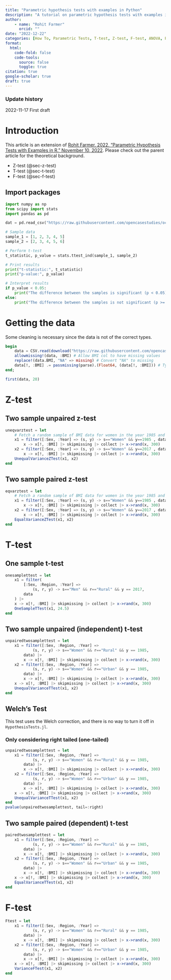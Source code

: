 ```yaml
---
title: "Parametric hypothesis tests with examples in Python"
description: "A tutorial on parametric hypothesis tests with examples in Python."
author: 
    - name: "Rohit Farmer"
      orcid: ""
date: "2022-12-22"
categories: [How To, Parametric Tests, T-test, Z-test, F-test, ANOVA, Python]
format:
  html:
    code-fold: false
    code-tools:
      source: false
      toggle: true
citation: true
google-scholar: true
draft: true
---
```


::: {.callout-note collapse="true"}
### Update history

2022-11-17 First draft
:::

# Introduction

This article is an extension of [Rohit Farmer. 2022. "Parametric Hypothesis Tests with Examples in R." November 10, 2022](https://www.dataalltheway.com/posts/010-parametric-hypothesis-tests-r). Please check out the parent article for the theoretical background.

-   Z-test (@sec-z-test)
-   T-test (@sec-t-test)
-   F-test (@sec-f-test)

## Import packages

```python
import numpy as np
from scipy import stats
import pandas as pd

dat = pd.read_csv("https://raw.githubusercontent.com/opencasestudies/ocs-bp-rural-and-urban-obesity/master/data/wrangled/BMI_long.csv")

```
```python
# Sample data
sample_1 = [1, 2, 3, 4, 5]
sample_2 = [2, 3, 4, 5, 6]

# Perform t-test
t_statistic, p_value = stats.ttest_ind(sample_1, sample_2)

# Print results
print("t-statistic:", t_statistic)
print("p-value:", p_value)

# Interpret results
if p_value < 0.05:
    print("The difference between the samples is significant (p < 0.05).")
else:
    print("The difference between the samples is not significant (p >= 0.05).")


```

# Getting the data

Some cleaning is necessary since the data is not of the correct types.

```julia
begin
	data = CSV.read(download("https://raw.githubusercontent.com/opencasestudies/ocs-bp-rural-and-urban-obesity/master/data/wrangled/BMI_long.csv"), DataFrame) # download and load
	allowmissing!(data, :BMI) # Allow BMI col to have missing values
	replace!(data.BMI, "NA" => missing) # Convert "NA" to missing
	data[!, :BMI] .= passmissing(parse).(Float64, (data[!, :BMI])) # Typecast into Float64?
end;
```

```julia
first(data, 20)
```

# Z-test {#sec-z-test}

## Two sample unpaired z-test

```julia
uneqvarztest = let
	# Fetch a random sample of BMI data for women in the year 1985 and 2017
	x1 = filter([:Sex, :Year] => (s, y) -> s=="Women" && y==1985 , data) |>
		x -> x[!, :BMI] |> skipmissing |> collect |> x->rand(x, 300)
	x2 = filter([:Sex, :Year] => (s, y) -> s=="Women" && y==2017 , data) |>
		x -> x[!, :BMI] |> skipmissing |> collect |> x->rand(x, 300)
	UnequalVarianceZTest(x1, x2)
end
```

## Two sample paired z-test

```julia
eqvarztest = let
	# Fetch a random sample of BMI data for women in the year 1985 and 2017
	x1 = filter([:Sex, :Year] => (s, y) -> s=="Women" && y==1985 , data) |>
		x -> x[!, :BMI] |> skipmissing |> collect |> x->rand(x, 300)
	x2 = filter([:Sex, :Year] => (s, y) -> s=="Women" && y==2017 , data) |>
		x -> x[!, :BMI] |> skipmissing |> collect |> x->rand(x, 300)
	EqualVarianceZTest(x1, x2)
end
```

# T-test {#sec-t-test}

## One sample t-test

```julia
onesamplettest = let 
	x1 = filter(
		[:Sex, :Region, :Year] => 
			(s, r, y) -> s=="Men" && r=="Rural" && y == 2017,
		data
	) |>
	x -> x[!, :BMI] |> skipmissing |> collect |> x->rand(x, 300)
	OneSampleTTest(x1, 24.5)
end
```

## Two sample unpaired (independent) t-test

```julia
unpairedtwosamplettest = let 
    x1 = filter([:Sex, :Region, :Year] => 
            (s, r, y) -> s=="Women" && r=="Rural" && y == 1985,
        data) |>
        x -> x[!, :BMI] |> skipmissing |> collect |> x->rand(x, 300)
    x2 = filter([:Sex, :Region, :Year] => 
            (s, r, y) -> s=="Women" && r=="Urban" && y == 1985,
        data) |>
        x -> x[!, :BMI] |> skipmissing |> collect |> x->rand(x, 300)
    x -> x[!, :BMI] |> skipmissing |> collect |> x->rand(x, 300)
    UnequalVarianceTTest(x1, x2)
end
```

::: callout-warning
## Welch's Test

This test uses the Welch correction, and there is no way to turn it off in `HypothesisTests.jl`.
:::

### Only considering right tailed (one-tailed)

```julia
unpairedtwosamplettest = let 
	x1 = filter([:Sex, :Region, :Year] => 
			(s, r, y) -> s=="Women" && r=="Rural" && y == 1985,
		data) |>
		x -> x[!, :BMI] |> skipmissing |> collect |> x->rand(x, 300)
	x2 = filter([:Sex, :Region, :Year] => 
			(s, r, y) -> s=="Women" && r=="Urban" && y == 1985,
		data) |>
		x -> x[!, :BMI] |> skipmissing |> collect |> x->rand(x, 300)
	x -> x[!, :BMI] |> skipmissing |> collect |> x->rand(x, 300)
	UnequalVarianceTTest(x1, x2)
end
pvalue(unpairedtwosamplettest, tail=:right)
```

## Two sample paired (dependent) t-test

```julia
pairedtwosamplettest = let 
	x1 = filter([:Sex, :Region, :Year] => 
			(s, r, y) -> s=="Women" && r=="Rural" && y == 1985,
		data) |>
		x -> x[!, :BMI] |> skipmissing |> collect |> x->rand(x, 300)
	x2 = filter([:Sex, :Region, :Year] => 
			(s, r, y) -> s=="Women" && r=="Urban" && y == 1985,
		data) |>
		x -> x[!, :BMI] |> skipmissing |> collect |> x->rand(x, 300)
	x -> x[!, :BMI] |> skipmissing |> collect |> x->rand(x, 300)
	EqualVarianceTTest(x1, x2)
end
```

# F-test {#sec-f-test}

```julia
Ftest = let 
	x1 = filter([:Sex, :Region, :Year] => 
			(s, r, y) -> s=="Women" && r=="Rural" && y == 1985,
		data) |>
		x -> x[!, :BMI] |> skipmissing |> collect |> x->rand(x, 300)
	x2 = filter([:Sex, :Region, :Year] => 
			(s, r, y) -> s=="Women" && r=="Urban" && y == 1985,
		data) |>
		x -> x[!, :BMI] |> skipmissing |> collect |> x->rand(x, 300)
	x -> x[!, :BMI] |> skipmissing |> collect |> x->rand(x, 300)
	VarianceFTest(x1, x2)
end
```
